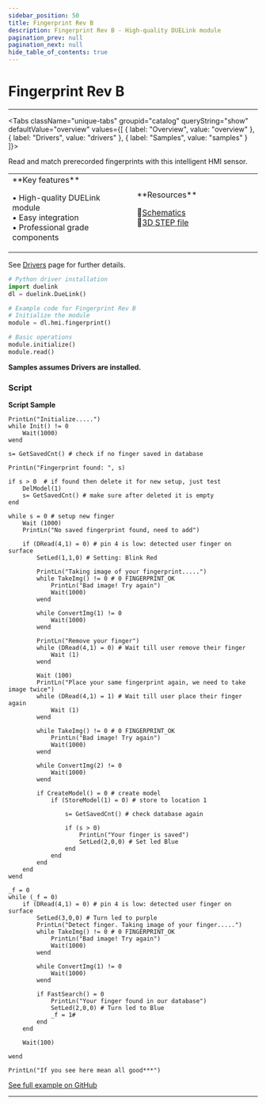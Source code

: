 ```yaml
---
sidebar_position: 50
title: Fingerprint Rev B
description: Fingerprint Rev B - High-quality DUELink module
pagination_prev: null
pagination_next: null
hide_table_of_contents: true
---
```



# Fingerprint Rev B

<ImageSection 
  product="hifingerprint-b"
  tagline="Biometric Fingerprint Detector"
/>

---

<Tabs className="unique-tabs" groupid="catalog" queryString="show" defaultValue="overview"
  values={[
    {
        label: "Overview",
        value: "overview"
    },
    {
        label: "Drivers",
        value: "drivers"
    },
    {
        label: "Samples",
        value: "samples"
    }
]}>

<TabItem value="overview">

Read and match prerecorded fingerprints with this intelligent HMI sensor.

<table><td width='50%'>
**Key features**

• High-quality DUELink module<br/>
• Easy integration<br/>
• Professional grade components<br/>

</td><td width='50%'>
**Resources**
 
📄[Schematics](/sch/gdl-hifingerprint-b.pdf)<br/>
🔩[3D STEP file](/3d/gdl-hifingerprint-b.step)<br/>
</td></table>

</TabItem>

<TabItem value="drivers">

See [Drivers](../../engine/drivers) page for further details.

```python
# Python driver installation
import duelink
dl = duelink.DueLink()

# Example code for Fingerprint Rev B
# Initialize the module
module = dl.hmi.fingerprint()

# Basic operations
module.initialize()
module.read()
```

</TabItem>

<TabItem value="samples">

**Samples assumes Drivers are installed.**

### Script

**Script Sample**

```basic
PrintLn("Initialize.....")
while Init() != 0
    Wait(1000)
wend

s= GetSavedCnt() # check if no finger saved in database

PrintLn("Fingerprint found: ", s)

if s > 0  # if found then delete it for new setup, just test
    DelModel(1)
    s= GetSavedCnt() # make sure after deleted it is empty
end

while s = 0 # setup new finger
    Wait (1000)
    PrintLn("No saved fingerprint found, need to add")
    
    if (DRead(4,1) = 0) # pin 4 is low: detected user finger on surface
        SetLed(1,1,0) # Setting: Blink Red
        
        PrintLn("Taking image of your fingerprint.....")
        while TakeImg() != 0 # 0 FINGERPRINT_OK 
            PrintLn("Bad image! Try again") 
            Wait(1000)
        wend

        while ConvertImg(1) != 0
            Wait(1000)
        wend
        
        PrintLn("Remove your finger")
        while (DRead(4,1) = 0) # Wait till user remove their finger
            Wait (1)
        wend
        
        Wait (100)
        PrintLn("Place your same fingerprint again, we need to take image twice")
        while (DRead(4,1) = 1) # Wait till user place their finger again
            Wait (1)
        wend
        
        while TakeImg() != 0 # 0 FINGERPRINT_OK 
            PrintLn("Bad image! Try again") 
            Wait(1000)
        wend
        
        while ConvertImg(2) != 0
            Wait(1000)
        wend
        
        if CreateModel() = 0 # create model
            if (StoreModel(1) = 0) # store to location 1

                s= GetSavedCnt() # check database again
                
                if (s > 0) 
                    PrintLn("Your finger is saved")
                    SetLed(2,0,0) # Set led Blue
                end
            end
        end
    end
wend

_f = 0
while (_f = 0)    
    if (DRead(4,1) = 0) # pin 4 is low: detected user finger on surface
        SetLed(3,0,0) # Turn led to purple
        PrintLn("Detect finger. Taking image of your finger.....")
        while TakeImg() != 0 # 0 FINGERPRINT_OK 
            PrintLn("Bad image! Try again") 
            Wait(1000)
        wend
        
        while ConvertImg(1) != 0
            Wait(1000)
        wend
        
        if FastSearch() = 0
            PrintLn("Your finger found in our database") 
            SetLed(2,0,0) # Turn led to Blue
            _f = 1# 
        end
    end
    
    Wait(100)
    
wend

PrintLn("If you see here mean all good***") 

```

[See full example on GitHub](https://github.com/ghi-electronics/duelink-website/tree/main/static/code/samples)

</TabItem>

</Tabs>

---

<OrderSection
    product="DUELink Fingerprint B"
    partnumber="GDL-HIFINGERPRINT-B"
    price="$19.99"
/>
